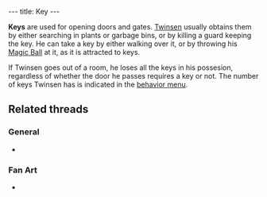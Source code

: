 ---
title: Key
---

{{twinsunica import}}{{Infobox Item
 |image=Key1.gif
 |type=bonus
 |critical=yes
 |magical=no
 |unique=no
 |lba1=yes
 |lba2=yes
 |upgrades=no
 |rowposition=none
 |columnposition=none
 |effect=grants access
 |effectamount=some
 |purpose=
 |combattype=none
 |powerlevel=none
 |rate=none
 |range=none
 |damage=none
}}

'''Keys''' are used for opening doors and gates. [[Twinsen]] usually obtains them by either searching in plants or garbage bins, or by killing a guard keeping the key. He can take a key by either walking over it, or by throwing his [[Magic Ball]] at it, as it is attracted to keys.

If Twinsen goes out of a room, he loses all the keys in his possesion, regardless of whether the door he passes requires a key or not. The number of keys Twinsen has is indicated in the [[behavior menu]].

==Related threads==
===General===
* {{thread|id=3797|title=A unknow key}}

===Fan Art===
* {{post|id=112171|title=Lba3}}